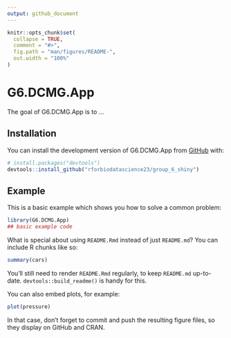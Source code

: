 ```yaml
---
output: github_document
---
```


<!-- README.md is generated from README.Rmd. Please edit that file -->

```r
knitr::opts_chunk$set(
  collapse = TRUE,
  comment = "#>",
  fig.path = "man/figures/README-",
  out.width = "100%"
)
```

# G6.DCMG.App

<!-- badges: start -->
<!-- badges: end -->

The goal of G6.DCMG.App is to ...

## Installation

You can install the development version of G6.DCMG.App from [GitHub](https://github.com/) with:

``` r
# install.packages("devtools")
devtools::install_github("rforbiodatascience23/group_6_shiny")
```

## Example

This is a basic example which shows you how to solve a common problem:

```r
library(G6.DCMG.App)
## basic example code
```

What is special about using `README.Rmd` instead of just `README.md`? You can include R chunks like so:

```r
summary(cars)
```

You'll still need to render `README.Rmd` regularly, to keep `README.md` up-to-date. `devtools::build_readme()` is handy for this.

You can also embed plots, for example:

```r
plot(pressure)
```

In that case, don't forget to commit and push the resulting figure files, so they display on GitHub and CRAN.
